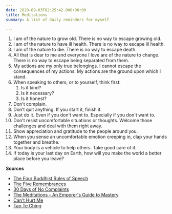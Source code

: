 ```yaml
---
date: 2020-09-03T02:25:42.000+00:00
title: Meditations
summary: A list of daily reminders for myself

---
```

 1. I am of the nature to grow old. There is no way to escape growing old.
 2. I am of the nature to have ill health. There is no way to escape ill health.
 3. I am of the nature to die. There is no way to escape death.
 4. All that is dear to me and everyone I love are of the nature to change. There is no way to escape being separated from them.
 5. My actions are my only true belongings. I cannot escape the consequences of my actions. My actions are the ground upon which I stand.
 6. When speaking to others, or to yourself, think first:
    1. Is it kind?
    2. Is it necessary?
    3. Is it honest?
 7. Don't complain.
 8. Don’t quit anything. If you start it, finish it.
 9. Just do it. Even if you don't want to. Especially if you don't want to.
10. Don't resist uncomfortable situations or thoughts. Welcome those challenges and deal with them right away.
11. Show appreciation and gratitude to the people around you.
12. When you sense an uncomfortable emotion creeping in, clap your hands together and breathe.
13. Your body is a vehicle to help others. Take good care of it.
14. If today is your last day on Earth, how will you make the world a better place before you leave?

**Sources**

* [The Four Buddhist Rules of Speech](https://urbanyogaphx.com/satya-the-four-buddhist-rules-of-speech/)
* [The Five Remembrances](https://www.yogajournal.com/meditation/embrace-reality)
* [30 Days of No Complaints](https://www.headspace.com/blog/2017/01/25/30-days-of-no-complaints/)
* [The Meditations - An Emporer's Guide to Mastery](https://www.audible.com/pd/The-Meditations-An-Emperors-Guide-to-Mastery-Audiobook/B077W74WYK)
* [Can't Hurt Me](https://www.audible.com/pd/Cant-Hurt-Me-Audiobook/B07KKMNZCH)
* [Tao Te Ching](https://www.amazon.com/Tao-Te-Ching-Perennial-Classics/dp/0061142662)